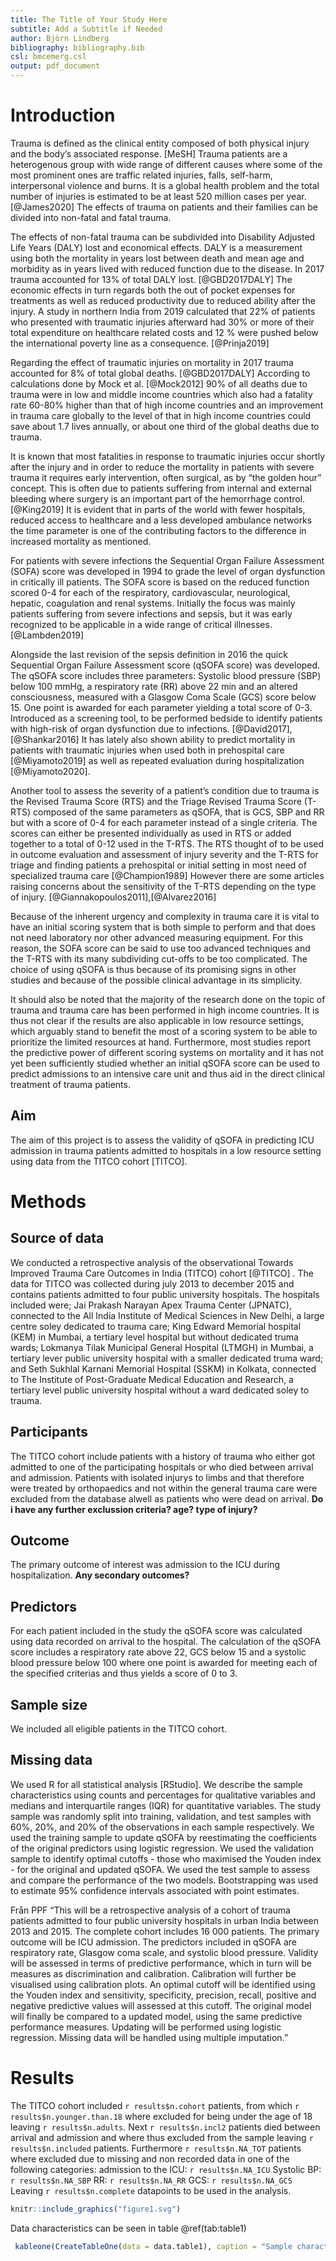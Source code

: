 ```yaml
---
title: The Title of Your Study Here
subtitle: Add a Subtitle if Needed
author: Björn Lindberg
bibliography: bibliography.bib
csl: bmcemerg.csl
output: pdf_document
---
```



Introduction 
============
Trauma is defined as the clinical entity composed of both physical injury and the body’s associated response. [MeSH] Trauma patients are a heterogenous group with wide range of different causes where some of the most prominent ones are traffic related injuries, falls, self-harm, interpersonal violence and burns. It is a global health problem and the total number of injuries is estimated to be at least 520 million cases per year. [@James2020] The effects of trauma on patients and their families can be divided into non-fatal and fatal trauma.

The effects of non-fatal trauma can be subdivided into Disability Adjusted Life Years (DALY) lost and economical effects. DALY is a measurement using both the mortality in years lost between death and mean age and morbidity as in years lived with reduced function due to the disease. In 2017 trauma accounted for 13% of total DALY lost. [@GBD2017DALY] The economic effects in turn regards both the out of pocket expenses for treatments as well as reduced productivity due to reduced ability after the injury. A study in northern India from 2019 calculated that 22% of patients who presented with traumatic injuries afterward had 30% or more of their total expenditure on healthcare related costs and 12 % were pushed below the international poverty line as a consequence. [@Prinja2019]

Regarding the effect of traumatic injuries on mortality in 2017 trauma accounted for 8% of total global deaths. [@GBD2017DALY] According to calculations done by Mock et al. [@Mock2012] 90% of all deaths due to trauma were in low and middle income countries which also had a fatality rate 60-80% higher than that of high income countries and an improvement in trauma care globally to the level of that in high income countries could save about 1.7 lives annually, or about one third of the global deaths due to trauma.

It is known that most fatalities in response to traumatic injuries occur shortly after the injury and in order to reduce the mortality in patients with severe trauma it requires early intervention, often surgical, as by “the golden hour” concept. This is often due to patients suffering from internal and external bleeding where surgery is an important part of the hemorrhage control. [@King2019] It is evident that in parts of the world with fewer hospitals, reduced access to healthcare and a less developed ambulance networks the time parameter is one of the contributing factors to the difference in increased mortality as mentioned. 

For patients with severe infections the Sequential Organ Failure Assessment (SOFA) score was developed in 1994 to grade the level of organ dysfunction in critically ill patients. The SOFA score is based on the reduced function scored 0-4 for each of the respiratory, cardiovascular, neurological, hepatic, coagulation and renal systems. Initially the focus was mainly patients suffering from severe infections and sepsis, but it was early recognized to be applicable in a wide range of critical illnesses. [@Lambden2019] 

Alongside the last revision of the sepsis definition in 2016 the quick Sequential Organ Failure Assessment score (qSOFA score) was developed. The qSOFA score includes three parameters: Systolic blood pressure (SBP) below 100 mmHg, a respiratory rate (RR) above 22 min and an altered consciousness, measured with a Glasgow Coma Scale (GCS) score below 15. One point is awarded for each parameter yielding a total score of 0-3. Introduced as a screening tool, to be performed bedside to identify patients with high-risk of organ dysfunction due to infections. [@David2017],[@Shankar2016] It has lately also shown ability to predict mortality in patients with traumatic injuries when used both in prehospital care [@Miyamoto2019] as well as repeated evaluation during hospitalization [@Miyamoto2020].

Another tool to assess the severity of a patient’s condition due to trauma is the Revised Trauma Score (RTS) and the Triage Revised Trauma Score (T-RTS) composed of the same parameters as qSOFA, that is GCS, SBP and RR but with a score of 0-4 for each parameter instead of a single criteria. The scores can either be presented individually as used in RTS or added together to a total of 0-12 used in the T-RTS. The RTS thought of to be used in outcome evaluation and assessment of injury severity and the T-RTS for triage and finding patients a prehospital or initial setting in most need of specialized trauma care [@Champion1989] However there are some articles raising concerns about the sensitivity of the T-RTS depending on the type of injury. [@Giannakopoulos2011],[@Alvarez2016]

Because of the inherent urgency and complexity in trauma care it is vital to have an initial scoring system that is both simple to perform and that does not need laboratory nor other advanced measuring equipment. For this reason, the SOFA score can be said to use too advanced techniques and the T-RTS with its many subdividing cut-offs to be too complicated. The choice of using qSOFA is thus because of its promising signs in other studies and because of the possible clinical advantage in its simplicity.  

It should also be noted that the majority of the research done on the topic of trauma and trauma care has been performed in high income countries. It is thus not clear if the results are also applicable in low resource settings, which arguably stand to benefit the most of a scoring system to be able to prioritize the limited resources at hand. Furthermore, most studies report the predictive power of different scoring systems on mortality and it has not yet been sufficiently studied whether an initial qSOFA score can be used to predict admissions to an intensive care unit and thus aid in the direct clinical treatment of trauma patients.

## Aim
The aim of this project is to assess the validity of qSOFA in predicting ICU admission in trauma patients admitted to hospitals in a low resource setting using data from the TITCO cohort [TITCO].


Methods
=======

## Source of data

<!-- 
4a) Describe the study design or source of data (e.g., randomized trial, cohort, or
registry data), separately for the development and validation data sets, if applicable
4b) Specify the key study dates, including start of accrual; end of accrual; and, if
applicable, end of follow-up. 

This study involved an analysis of the observational cohort Towards Improved Trauma Care Outcomes in India (TITCO), for which data were collected before the conception of this study. Ethics committees at all participating centres approved the collation of the database and granted a waiver of consent for patients with trauma (Lokmanya Tilak Municipal General Hospital, IEC/11/13; King Edward Memorial Hospital, IEC(I)/OUT/222/14; Seth Sukhlal Karnani Memorial Hospital, IEC/279; All‐India Institute of Medical Sciences, IEC/NP‐279/2013 RP‐01/2013). The study was conducted using anonymized data, and was registered at ClinicalTrials.gov (NCT03069755) before the research was undertaken.

-->

We conducted a retrospective analysis of the observational Towards Improved Trauma Care Outcomes in India (TITCO) cohort [@TITCO] <!-- TITCO collaborators (2017). TITCO dataset version 1. Available from https://github.com/titco/titco-I. (Behöver läggas in i .bib)-->. The data for TITCO was collected during july 2013 to december 2015 and contains patients admitted to four public university hospitals. The hospitals included were; Jai Prakash Narayan Apex Trauma Center (JPNATC), connected to the All India Institute of Medical Sciences in New Delhi, a large centre soley dedicated to trauma care; King Edward Memorial hospital (KEM) in Mumbai, a tertiary level hospital but without dedicated truma wards; Lokmanya Tilak Municipal General Hospital (LTMGH) in Mumbai, a tertiary lever public university hospital with a smaller dedicated truma ward; and Seth Sukhlal Karnani Memorial Hospital (SSKM) in Kolkata, connected to The Institute of Post-Graduate Medical Education and Research, a tertiary level public university hospital without a ward dedicated soley to trauma.


## Participants
<!-- 
5a) Specify key elements of the study setting (e.g., primary care, secondary care,
general population) including number and location of centres. [D;V]
5b) Describe eligibility criteria for participants. [D;V]
5c) Give details of treatments received, if relevant.  [D;V]
Patients included in the TITCO cohort were those presenting to one of the participating centres with traumatic injury following a transport accident, fall, assault, self‐harm or burn, and who were alive on arrival and admitted to the hospital for treatment. Patients with an isolated limb injury were excluded from the database as such patients are treated by orthopaedic surgeons and not within trauma care pathway, which comprises a first survey done by a surgical resident with an on‐call consultant surgeon and subsequent observation or surgery. Patients from the TITCO cohort who were aged 15 years or older and underwent surgical intervention within 24 h of arrival were included in this study.
-->

The TITCO cohort include patients with a history of trauma who either got admitted to one of the participating hospitals or who died between arrival and admission. Patients with isolated injurys to limbs and that therefore were treated by orthopaedics and not within the general trauma care were excluded from the database alwell as patients who were dead on arrival.  __Do i have any further exclussion criteria? age? type of injury?__ <!-- Look at the qSOFA publication to see if there are any age criteria there. If there were then I suggest we use the same. -- The Sepsis-3 taskforce used criteria of adults, 19 years and older in their meta-analysis, but in most surgical situations adult is from 15 and i would say trauma is mostly surgical?  -->


## Outcome
<!--
6a) Clearly define the outcome that is predicted by the prediction model, including how
and when assessed. [D;V]
6b) Report any actions to blind assessment of the outcome to be predicted. [D;V]
-->
The primary outcome of interest was admission to the ICU during hospitalization. __Any secondary outcomes?__

<!-- Regarding blinding, data on the outcome was collected after data on predictors, i.e. the outcome was not known (in the majority of cases at least, when the predictor data was collected. So in that way the data collectors were "blinded" to the outcome during data collection. So no deliberate action was taken or needed to be taken to avoid bias and therefore nothing should be written about it? -->


## Predictors
<!--
7a) Clearly define all predictors used in developing or validating the multivariable
prediction model, including how and when they were measured. [D;V]
7b) Report any actions to blind assessment of predictors for the outcome and other
predictors. [D;V]
-->
For each patient included in the study the qSOFA score was calculated using data recorded on arrival to the hospital. The calculation of the qSOFA score includes a respiratory rate above 22, GCS below 15 and a systolic blood pressure below 100 where one point is awarded for meeting each of the specified criterias and thus yields a score of 0 to 3. 

## Sample size
<!--
8) Explain how the study size was arrived at [D;V]
-->

We included all eligible patients in the TITCO cohort. <!-- Should this be justified in any way that we found this to be a suffient amount of datapoints for our aim? should we later add how many that turned out to be?-->

## Missing data
<!--
9) Describe how missing data were handled (e.g., complete-case analysis, single
imputation, multiple imputation) with details of any imputation method. [D;V]
-->

<!--
To adress missing data multiple imputation was used. __How specific should this description be? should there be an explanation on how many regressions where used and the size of the random samples yielding the regressions? programs used? Are there any protocols thats usualy used that i can refer to? i know roughly what multiple imputation is but no idea how to implement it...__ 
-->
<!-- Multiple imputation is quite advanced so I suggest we use a complete case analysis, i.e. we exclude patients with missing data-->
<!-- 


## Statistical analysis methods
<!--
10c. For validation, describe how the predictions were calculated. [V]
10d) Specify all measures used to assess model performance and, if relevant, to
compare multiple models [D;V]
10e. Describe any model updating (for example, recalibration) arising from the validation, if done. [V]
-->

We used R for all statistical analysis [RStudio]. We describe the sample characteristics using counts and percentages for qualitative variables and medians and interquartile ranges (IQR) for quantitative variables. The study sample was randomly split into training, validation, and test samples with 60%, 20%, and 20% of the observations in each sample respectively. We used the training sample to update qSOFA by reestimating the coefficients of the original predictors using logistic regression. We used the validation sample to identify optimal cutoffs - those who maximised the Youden index - for the original and updated qSOFA. We used the test sample to assess and compare the performance of the two models. Bootstrapping was used to estimate 95% confidence intervals associated with point estimates. 

<!-- Read other prediction model papers as well as methodological guides to see what domains of predictive performance that we want to look at -->

Från PPF "This will be a retrospective analysis of a cohort of trauma patients admitted to four public university hospitals in urban India between 2013 and 2015. The complete cohort includes 16 000 patients. The primary outcome will be ICU admission. The predictors included in qSOFA are respiratory rate, Glasgow coma scale, and systolic blood pressure. Validity will be assessed in terms of predictive performance, which in turn will be measures as discrimination and calibration. Calibration will further be visualised using calibration plots. An optimal cutoff will be identified using the Youden index and sensitivity, specificity, precision, recall, positive and negative predictive values will assessed at this cutoff. The original model will finally be compared to a updated model, using the same predictive performance measures. Updating will be performed using logistic regression. Missing data will be handled using multiple imputation. "


<!--*Refer to the appropriate reporting guideline for details. If you are
developing, updating or validating a clinical prediction model then
use
[TRIPOD](https://www.equator-network.org/reporting-guidelines/tripod-statement/). If
you are conducting an observational study, for example a cohort or
case control study in which you assess associations between some
exposure and an outcome then use
[STROBE](https://www.equator-network.org/reporting-guidelines/strobe/).*-->

Results
========
The TITCO cohort included `r results$n.cohort` patients, from which `r results$n.younger.than.18` where excluded for being under the age of 18 leaving `r results$n.adults`. Next `r results$n.incl2 ` patients died between arrival and admission and where thus excluded from the sample leaving `r results$n.included` patients. Furthermore `r results$n.NA_TOT` patients where excluded due to missing and non recorded data in one of the following categories: 
admission to the ICU: `r results$n.NA_ICU`
Systolic BP: `r results$n.NA_SBP`
RR: `r results$n.NA_RR`
GCS: `r results$n.NA_GCS`
Leaving `r results$n.complete` datapoints to be used in the analysis.

```r
knitr::include_graphics("figure1.svg")
```

Data characteristics can be seen in table \@ref(tab:table1)

```r
 kableone(CreateTableOne(data = data.table1), caption = "Sample characteristics", label = "table1")
```

